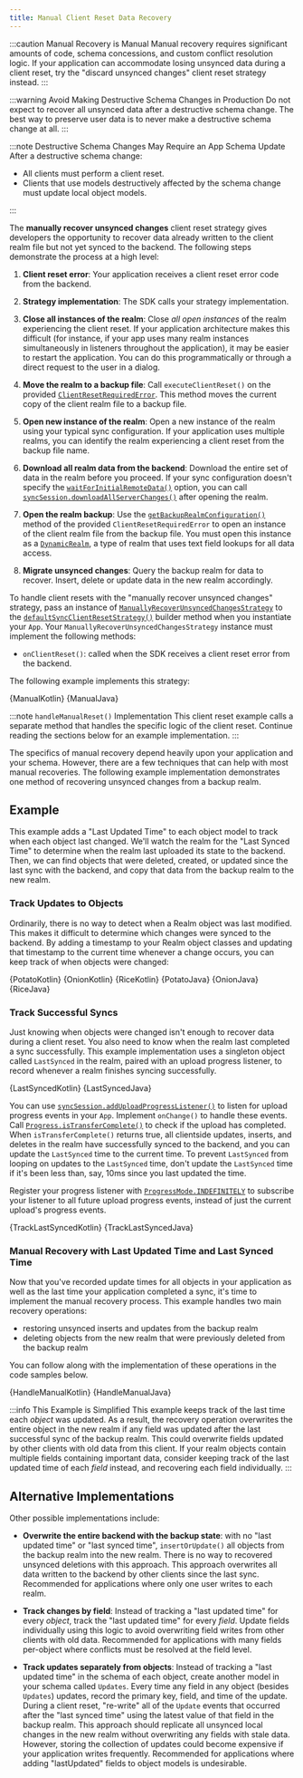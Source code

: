 ```yaml
---
title: Manual Client Reset Data Recovery
---
```



:::caution Manual Recovery is Manual
Manual recovery requires significant amounts of code, schema concessions,
and custom conflict resolution logic. If your application can accommodate
losing unsynced data during a client reset, try the
"discard unsynced changes" client reset strategy instead.
:::

:::warning Avoid Making Destructive Schema Changes in Production
Do not expect to recover all unsynced data after a destructive schema
change. The best way to preserve user data is to never make a
destructive schema change at all.
:::

:::note Destructive Schema Changes May Require an App Schema Update
After a destructive schema change:

- All clients must perform a client reset.
- Clients that use models destructively affected by the schema change
  must update local object models.

:::

The **manually recover unsynced changes** client reset strategy gives
developers the opportunity to recover data already written to
the client realm file but not yet synced to the backend. The
following steps demonstrate the process at a high level:

1. **Client reset error**: Your application receives a client reset
   error code from the backend.

1. **Strategy implementation**: The SDK calls your strategy
   implementation.

1. **Close all instances of the realm**: Close _all open instances_ of
   the realm experiencing the
   client reset. If your application architecture makes this difficult
   (for instance, if your app uses many realm instances simultaneously
   in listeners throughout the application), it may be easier to restart
   the application. You can do this programmatically or through a direct
   request to the user in a dialog.

1. **Move the realm to a backup file**: Call `executeClientReset()`
   on the provided [`ClientResetRequiredError`](<https://www.mongodb.com/docs/realm-sdks/java/latest/io/realm/mongodb/sync/ClientResetRequiredError.html#getBackupFile()>).
   This method moves the current copy of the client realm file to a
   backup file.

1. **Open new instance of the realm**: Open a new instance of the realm
   using your typical sync configuration. If your application uses
   multiple realms, you can identify the realm experiencing a client
   reset from the backup file name.

1. **Download all realm data from the backend**: Download the entire set
   of data in the realm before you proceed. If your sync configuration
   doesn't specify the [`waitForInitialRemoteData()`](<https://www.mongodb.com/docs/realm-sdks/java/latest/io/realm/mongodb/sync/SyncConfiguration.Builder.html#waitForInitialRemoteData(long,java.util.concurrent.TimeUnit)>)
   option, you can call [`syncSession.downloadAllServerChanges()`](<https://www.mongodb.com/docs/realm-sdks/java/latest/io/realm/mongodb/sync/SyncSession.html#downloadAllServerChanges(long,java.util.concurrent.TimeUnit)>)
   after opening the realm.

1. **Open the realm backup**: Use the [`getBackupRealmConfiguration()`](<https://www.mongodb.com/docs/realm-sdks/java/latest/io/realm/mongodb/sync/ClientResetRequiredError.html#getBackupRealmConfiguration()>)
   method of the provided `ClientResetRequiredError` to open an
   instance of the client realm file from the backup file. You must open
   this instance as a [`DynamicRealm`](https://www.mongodb.com/docs/realm-sdks/java/latest/io/realm/DynamicRealm.html),
   a type of realm that uses text field lookups for all data access.

1. **Migrate unsynced changes**: Query the backup realm for data to
   recover. Insert, delete or update data in the new realm accordingly.

To handle client resets with the "manually recover unsynced changes"
strategy, pass an instance of [`ManuallyRecoverUnsyncedChangesStrategy`](https://www.mongodb.com/docs/realm-sdks/java/latest/io/realm/mongodb/sync/ManuallyRecoverUnsyncedChangesStrategy.html)
to the [`defaultSyncClientResetStrategy()`](<https://www.mongodb.com/docs/realm-sdks/java/latest/io/realm/mongodb/AppConfiguration.Builder.html#defaultSyncClientResetStrategy(io.realm.mongodb.sync.DiscardUnsyncedChangesStrategy)>)
builder method when you instantiate your `App`. Your
`ManuallyRecoverUnsyncedChangesStrategy` instance must implement the
following methods:

- `onClientReset()`: called when the SDK receives a client reset error
  from the backend.

The following example implements this strategy:

<Tabs groupId="java-sdk-languages">
  <TabItem value="kotlin" label="Kotlin">
    <CodeBlock language="kotlin">{ManualKotlin}</CodeBlock>
  </TabItem>
  <TabItem value="java" label="Java">
    <CodeBlock language="java">{ManualJava}</CodeBlock>
  </TabItem>
</Tabs>

:::note `handleManualReset()` Implementation
This client reset example calls a separate method that handles the
specific logic of the client reset. Continue reading the sections
below for an example implementation.
:::

The specifics of manual recovery depend heavily upon your application
and your schema. However, there are a few techniques that can help with
most manual recoveries. The following example implementation demonstrates
one method of recovering unsynced changes from a backup realm.

## Example

This example adds a "Last Updated Time" to each object model to track
when each object last changed. We'll watch the realm for the
"Last Synced Time" to determine when the realm last uploaded its state
to the backend. Then, we can find objects that were deleted, created,
or updated since the last sync with the backend, and copy that data from
the backup realm to the new realm.

### Track Updates to Objects

Ordinarily, there is no way to detect when a Realm object was last
modified. This makes it difficult to determine which changes were synced
to the backend. By adding a timestamp to your Realm object classes and
updating that timestamp to the current time whenever a change occurs,
you can keep track of when objects were changed:

<Tabs groupId="java-sdk-languages">
  <TabItem value="kotlin" label="Kotlin">
    <CodeBlock title="Potato.kt" language="kotlin">
      {PotatoKotlin}
    </CodeBlock>
    <CodeBlock title="Onion.kt" language="kotlin">
      {OnionKotlin}
    </CodeBlock>
    <CodeBlock title="Rice.kt" language="kotlin">
      {RiceKotlin}
    </CodeBlock>
  </TabItem>
  <TabItem value="java" label="Java">
    <CodeBlock title="Potato.java" language="java">
      {PotatoJava}
    </CodeBlock>
    <CodeBlock title="Onion.java" language="java">
      {OnionJava}
    </CodeBlock>
    <CodeBlock title="Rice.java" language="java">
      {RiceJava}
    </CodeBlock>
  </TabItem>
</Tabs>

### Track Successful Syncs

Just knowing when objects were changed isn't enough to recover data
during a client reset. You also need
to know when the realm last completed a sync successfully. This example
implementation uses a singleton object called `LastSynced` in the
realm, paired with an upload progress listener, to record whenever a
realm finishes syncing successfully.

<Tabs groupId="java-sdk-languages">
  <TabItem value="kotlin" label="Kotlin">
    <CodeBlock title="LastSynced.kt" language="kotlin">
      {LastSyncedKotlin}
    </CodeBlock>
  </TabItem>
  <TabItem value="java" label="Java">
    <CodeBlock title="LastSynced.java" language="java">
      {LastSyncedJava}
    </CodeBlock>
  </TabItem>
</Tabs>

You can use [`syncSession.addUploadProgressListener()`](<https://www.mongodb.com/docs/realm-sdks/java/latest/io/realm/mongodb/sync/SyncSession.html#addUploadProgressListener(io.realm.mongodb.sync.ProgressMode,io.realm.mongodb.sync.ProgressListener)>)
to listen for upload progress events in your `App`. Implement
`onChange()` to handle these events. Call
[`Progress.isTransferComplete()`](<https://www.mongodb.com/docs/realm-sdks/java/latest/io/realm/mongodb/sync/Progress.html#isTransferComplete()>)
to check if the upload has completed. When `isTransferComplete()` returns true,
all clientside updates, inserts, and deletes in the realm have
successfully synced to the backend, and you can
update the `LastSynced` time to the current time. To prevent
`LastSynced` from looping on updates to the `LastSynced` time,
don't update the `LastSynced` time if it's been less than, say,
10ms since you last updated the time.

Register your progress listener with [`ProgressMode.INDEFINITELY`](https://www.mongodb.com/docs/realm-sdks/java/latest/io/realm/mongodb/sync/ProgressMode.html#INDEFINITELY) to subscribe
your listener to all future upload progress events, instead of just the
current upload's progress events.

<Tabs groupId="java-sdk-languages">
  <TabItem value="kotlin" label="Kotlin">
    <CodeBlock language="kotlin">{TrackLastSyncedKotlin}</CodeBlock>
  </TabItem>
  <TabItem value="java" label="Java">
    <CodeBlock language="java">{TrackLastSyncedJava}</CodeBlock>
  </TabItem>
</Tabs>

### Manual Recovery with Last Updated Time and Last Synced Time

Now that you've recorded update times for all objects in your application
as well as the last time your application completed a sync, it's time to
implement the manual recovery process. This example handles two main
recovery operations:

- restoring unsynced inserts and updates from the backup realm
- deleting objects from the new realm that were previously deleted from
  the backup realm

You can follow along with the implementation of these operations in the
code samples below.

<Tabs groupId="java-sdk-languages">
  <TabItem value="kotlin" label="Kotlin">
    <CodeBlock language="kotlin">{HandleManualKotlin}</CodeBlock>
  </TabItem>
  <TabItem value="java" label="Java">
    <CodeBlock language="java">{HandleManualJava}</CodeBlock>
  </TabItem>
</Tabs>

:::info This Example is Simplified
This example keeps track of the last time each _object_ was updated. As
a result, the recovery operation overwrites the entire object in the
new realm if any field was updated after the last successful sync
of the backup realm. This could overwrite fields updated by other
clients with old data from this client. If your realm objects contain
multiple fields containing important data, consider keeping track of
the last updated time of each _field_ instead, and recovering each
field individually.
:::

## Alternative Implementations

Other possible implementations include:

- **Overwrite the entire backend with the backup state**:
  with no "last updated time" or "last synced time", `insertOrUpdate()`
  all objects from the backup realm into the new realm. There is no way
  to recovered unsynced deletions with this approach. This approach
  overwrites all data written to the backend by other clients since the
  last sync. Recommended for applications where only one user writes
  to each realm.

- **Track changes by field**:
  Instead of tracking a "last updated time" for every _object_, track the
  "last updated time" for every _field_. Update fields individually using
  this logic to avoid overwriting field writes from other clients with
  old data. Recommended for applications with many fields per-object
  where conflicts must be resolved at the field level.

- **Track updates separately from objects**:
  Instead of tracking a "last updated time" in the schema of each object,
  create another model in your schema called `Updates`. Every time any
  field in any object (besides `Updates`) updates, record the primary
  key, field, and time of the update. During a client reset, "re-write"
  all of the `Update` events that occurred after the "last synced time"
  using the latest value of that field in the backup realm.
  This approach should replicate all unsynced local changes in the new
  realm without overwriting any fields with stale data. However, storing
  the collection of updates could become expensive if your application
  writes frequently. Recommended for applications where adding "lastUpdated"
  fields to object models is undesirable.
